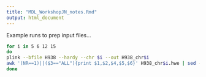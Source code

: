 ```yaml
---
title: "MDL_WorkshopJN_notes.Rmd"
output: html_document
---
```




Example runs to prep input files...
```bash
for i in 5 6 12 15
do
plink --bfile H938 --hardy --chr $i --out H938_chr$i
awk '(NR==1)||($3=="ALL"){print $1,$2,$4,$5,$6}' H938_chr$i.hwe | sed -e 's/\// /g' -e 's/GENO/nA1A1 nA1A2 nA2A2/g' > H938_chr$i.geno
done
```
